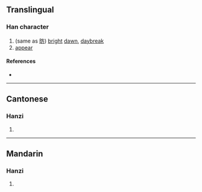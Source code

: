 {{character info/new}}
==Translingual==

===Han character===
{{Han char|rn=72|rad=日|as=04|sn=8|four=|canj=AYHS,XAYHS|ids=⿱日方}}

# (same as [[昉]]) [[bright]] [[dawn]], [[daybreak]]
# [[appear]]

====References====
* {{Han ref|kx=0492.121|dkj=13797|hdz=21496.030|uh=6618|ud=26136}}

----

==Cantonese==

===Hanzi===
{{yue-hanzi|jyut=[[fong2]]|y=fong2}}

# {{rfdef|yue|sort=日04}}

----

==Mandarin==

===Hanzi===
{{cmn-hanzi|pin=[[fǎng]] ([[fang3]])|wg=fang<sup>3</sup>}}

# {{rfdef|cmn|sort=日04}}